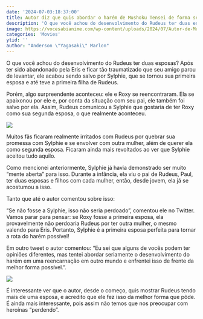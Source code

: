 ```yaml
---
date: '2024-07-03:18:37:00'
title: Autor diz que quis abordar o harém de Mushoku Tensei de forma séria
description: 'O que você achou do desenvolvimento do Rudeus ter duas esposas? Após ter sido abandonado pela Eris e ficar tão traumatizado que seu amigo parou de levantar, ele acabou sendo salvo por Sylphie, que se tornou sua primeira esposa e até teve a primeira filha de Rudeus.'
image: https://vocesabianime.com/wp-content/uploads/2024/07/Autor-de-Mushoku-Tensei-diz-que-quis-abordar-o-harem-de-forma-seria.jpg
categories: 'Movies'
ytid: ''
author: "Anderson \"Yagasaki\" Marlon"
---
```


O que você achou do desenvolvimento do Rudeus ter duas esposas? Após ter sido abandonado pela Eris e ficar tão traumatizado que seu amigo parou de levantar, ele acabou sendo salvo por Sylphie, que se tornou sua primeira esposa e até teve a primeira filha de Rudeus.

Porém, algo surpreendente aconteceu: ele e Roxy se reencontraram. Ela se apaixonou por ele e, por conta da situação com seu pai, ele também foi salvo por ela. Assim, Rudeus comunicou a Sylphie que gostaria de ter Roxy como sua segunda esposa, o que realmente aconteceu.

![](https://vocesabianime.com/wp-content/uploads/2024/07/Mushoku-Tensei-rudeus-wifes.jpg)

Muitos fãs ficaram realmente irritados com Rudeus por quebrar sua promessa com Sylphie e se envolver com outra mulher, além de querer ela como segunda esposa. Ficaram ainda mais revoltados ao ver que Sylphie aceitou tudo aquilo.

Como mencionei anteriormente, Sylphie já havia demonstrado ser muito “mente aberta” para isso. Durante a infância, ela viu o pai de Rudeus, Paul, ter duas esposas e filhos com cada mulher, então, desde jovem, ela já se acostumou a isso.

Tanto que até o autor comentou sobre isso:

“Se não fosse a Sylphie, isso não seria perdoado”, comentou ele no Twitter. Vamos parar para pensar: se Roxy fosse a primeira esposa, ela provavelmente não perdoaria Rudeus por ter outra mulher, o mesmo valendo para Eris. Portanto, Sylphie é a primeira esposa perfeita para tornar a rota do harém possível!

Em outro tweet o autor comentou: “Eu sei que alguns de vocês podem ter opiniões diferentes, mas tentei abordar seriamente o desenvolvimento do harém em uma reencarnação em outro mundo e enfrentei isso de frente da melhor forma possível.”.

![](https://vocesabianime.com/wp-content/uploads/2024/07/autor-de-mushoku-tensei-fala-do-harem.png)

É interessante ver que o autor, desde o começo, quis mostrar Rudeus tendo mais de uma esposa, e acredito que ele fez isso da melhor forma que pôde. É ainda mais interessante, pois assim não temos que nos preocupar com heroínas “perdendo”.
